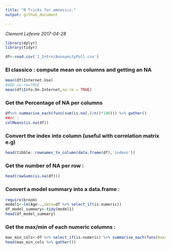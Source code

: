 ```yaml
---
title: "R Tricks for amnesics."
output: github_document 

---
```


*Clement Lefevre 2017-04-28*

```r
library(dplyr)
library(tidyr)
```

```r
df<-read.csv('1_Intro/AnonymityPoll.csv')
```

### El classico : compute mean on columns and getting an **NA**

```r
mean(df$Internet.Use)
#ADD na.rm=TRUE
mean(df$Info.On.Internet,na.rm = TRUE)
```


### Get the **Percentage of NA per columns**
```r
df%>% summarise_each(funs(sum(is.na(.)/n()*100))) %>% gather()
##or :
colMeans(is.na(df))
```

### Convert the index into column (useful with correlation matrix e.g)
```r
head(tibble::rownames_to_column(data.frame(df),'indexo'))
```

### Get the number of NA per row :
```r
head(rowSums(is.na(df)))
```

### Convert a model summary into a data.frame :
```r
require(broom)
model1<-lm(Age~.,data=df %>% select_if(is.numeric))
df_model_summary<-tidy(model1)
head(df_model_summary)
```


### Get the max/min of each numeric columns :
```r
max_min_cols<-df %>% select_if(is.numeric) %>% summarise_each(funs(max=max(., na.rm = TRUE),min=min(., na.rm = TRUE)))
head(max_min_cols %>% gather())

```
